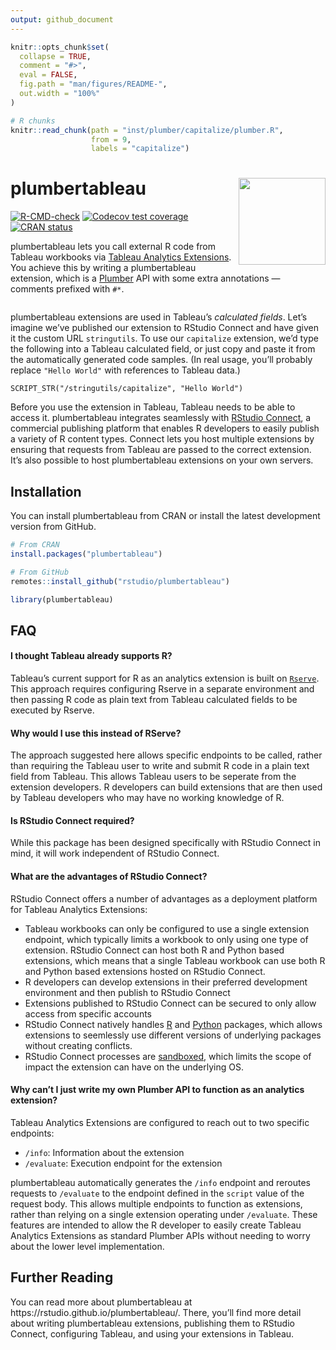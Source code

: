 ```yaml
---
output: github_document
---
```


<!-- README.md is generated from README.Rmd. Please edit that file -->

```r
knitr::opts_chunk$set(
  collapse = TRUE,
  comment = "#>",
  eval = FALSE,
  fig.path = "man/figures/README-",
  out.width = "100%"
)

# R chunks
knitr::read_chunk(path = "inst/plumber/capitalize/plumber.R",
                  from = 9,
                  labels = "capitalize")
```

# plumbertableau <a href='https://rstudio.github.io/plumbertableau'><img src='man/figures/logo.svg' align="right" height="139" /></a>

<!-- badges: start -->
[![R-CMD-check](https://github.com/rstudio/plumbertableau/workflows/R-CMD-check/badge.svg)](https://github.com/rstudio/plumbertableau/actions)
[![Codecov test coverage](https://codecov.io/gh/rstudio/plumbertableau/branch/main/graph/badge.svg)](https://codecov.io/gh/rstudio/plumbertableau?branch=main)
[![CRAN status](https://www.r-pkg.org/badges/version/plumbertableau)](https://CRAN.R-project.org/package=plumbertableau)
<!-- badges: end -->

plumbertableau lets you call external R code from Tableau workbooks via [Tableau Analytics Extensions](https://tableau.github.io/analytics-extensions-api/). You achieve this by writing a plumbertableau extension, which is a [Plumber](https://www.rplumber.io/) API with some extra annotations — comments prefixed with `#*`.

```r
```

plumbertableau extensions are used in Tableau's *calculated fields*. Let's imagine we've published our extension to RStudio Connect and have given it the custom URL `stringutils`. To use our `capitalize` extension, we'd type the following into a Tableau calculated field, or just copy and paste it from the automatically generated code samples. (In real usage, you'll probably replace `"Hello World"` with references to Tableau data.)

```
SCRIPT_STR("/stringutils/capitalize", "Hello World")
```

Before you use the extension in Tableau, Tableau needs to be able to access it. plumbertableau integrates seamlessly with [RStudio Connect](https://www.rstudio.com/products/connect/), a commercial publishing platform that enables R developers to easily publish a variety of R content types. Connect lets you host multiple extensions by ensuring that requests from Tableau are passed to the correct extension. It's also possible to host plumbertableau extensions on your own servers.

## Installation
You can install plumbertableau from CRAN or install the latest development version from GitHub.

```r
# From CRAN
install.packages("plumbertableau")

# From GitHub
remotes::install_github("rstudio/plumbertableau")

library(plumbertableau)
```

## FAQ
#### I thought Tableau already supports R?
Tableau's current support for R as an analytics extension is built on
[`Rserve`](http://rforge.net/Rserve/index.html). This approach requires
configuring Rserve in a separate environment and then passing R code as plain
text from Tableau calculated fields to be executed by Rserve.

#### Why would I use this instead of RServe?
The approach suggested here allows specific endpoints to be called, rather than
requiring the Tableau user to write and submit R code in a plain text field from
Tableau. This allows Tableau users to be seperate from the extension developers.
R developers can build extensions that are then used by Tableau developers who
may have no working knowledge of R.

#### Is RStudio Connect required?
While this package has been designed specifically with RStudio Connect in mind,
it will work independent of RStudio Connect.

#### What are the advantages of RStudio Connect?
RStudio Connect offers a number of advantages as a deployment platform for
Tableau Analytics Extensions:

- Tableau workbooks can only be configured to use a single extension endpoint,
which typically limits a workbook to only using one type of extension. RStudio
Connect can host both R and Python based extensions, which means that a single
Tableau workbook can use both R and Python based extensions hosted on RStudio
Connect.
- R developers can develop extensions in their preferred development environment
and then publish to RStudio Connect
- Extensions published to RStudio Connect can be secured to only allow access
from specific accounts
- RStudio Connect natively handles
[R](https://docs.rstudio.com/connect/admin/r/package-management/) and
[Python](https://docs.rstudio.com/connect/admin/python/package-management/)
packages, which allows extensions to seemlessly use different versions of
underlying packages without creating conflicts.
- RStudio Connect processes are
[sandboxed](https://docs.rstudio.com/connect/admin/process-management/#sandboxing),
which limits the scope of impact the extension can have on the underlying OS.

#### Why can't I just write my own Plumber API to function as an analytics extension?
Tableau Analytics Extensions are configured to reach out to two specific endpoints:

  - `/info`: Information about the extension
  - `/evaluate`: Execution endpoint for the extension
  
plumbertableau automatically generates the `/info` endpoint and reroutes
requests to `/evaluate` to the endpoint defined in the `script` value of the
request body. This allows multiple endpoints to function as extensions, rather
than relying on a single extension operating under `/evaluate`. These features
are intended to allow the R developer to easily create Tableau Analytics
Extensions as standard Plumber APIs without needing to worry about the lower
level implementation.

## Further Reading

You can read more about plumbertableau at https://rstudio.github.io/plumbertableau/. There, you'll find more detail about writing plumbertableau extensions, publishing them to RStudio Connect, configuring Tableau, and using your extensions in Tableau.
